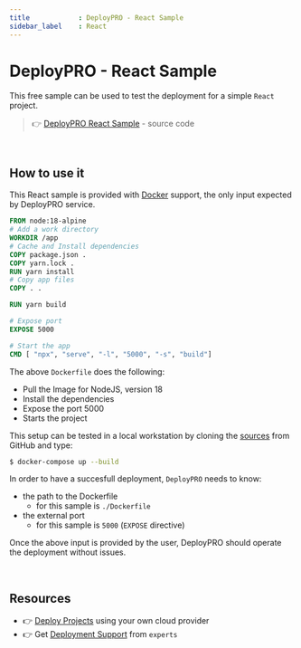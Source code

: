 ```yaml
---
title            : DeployPRO - React Sample 
sidebar_label    : React
---
```


# DeployPRO - React Sample

This free sample can be used to test the deployment for a simple `React` project. 

> 👉 [DeployPRO React Sample](https://github.com/app-generator/deploypro-react) - source code

<br />

## How to use it

This React sample is provided with [Docker](https://github.com/app-generator/deploypro-react/blob/main/Dockerfile) support, the only input expected by DeployPRO service. 

```Dockerfile
FROM node:18-alpine
# Add a work directory
WORKDIR /app
# Cache and Install dependencies
COPY package.json .
COPY yarn.lock .
RUN yarn install
# Copy app files
COPY . .

RUN yarn build

# Expose port
EXPOSE 5000

# Start the app
CMD [ "npx", "serve", "-l", "5000", "-s", "build"]
```

The above `Dockerfile` does the following: 

- Pull the Image for NodeJS, version 18
- Install the dependencies 
- Expose the port 5000
- Starts the project  

This setup can be tested in a local workstation by cloning the [sources](https://github.com/app-generator/deploypro-react) from GitHub and type:

```bash
$ docker-compose up --build
```

In order to have a succesfull deployment, `DeployPRO` needs to know:

- the path to the Dockerfile
  - for this sample is `./Dockerfile`
- the external port
  - for this sample is `5000` (`EXPOSE` directive)

Once the above input is provided by the user, DeployPRO should operate the deployment without issues. 

<br />

## Resources

- 👉 [Deploy Projects](https://deploypro.dev/) using your own cloud provider
- 👉 Get [Deployment Support](https://deploypro.dev/support/) from `experts` 
